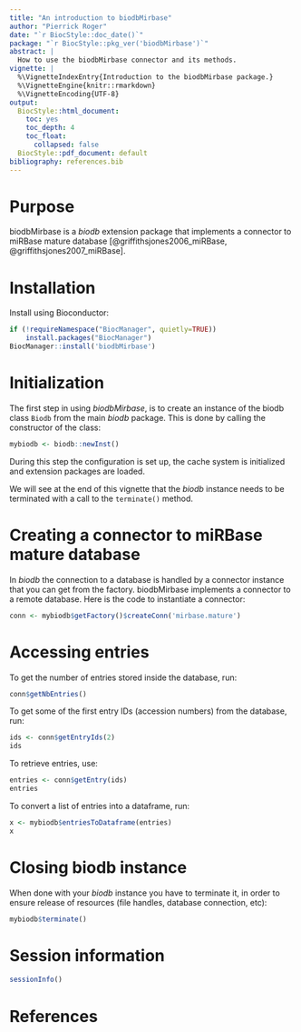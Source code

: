 ```yaml
---
title: "An introduction to biodbMirbase"
author: "Pierrick Roger"
date: "`r BiocStyle::doc_date()`"
package: "`r BiocStyle::pkg_ver('biodbMirbase')`"
abstract: |
  How to use the biodbMirbase connector and its methods.
vignette: |
  %\VignetteIndexEntry{Introduction to the biodbMirbase package.}
  %\VignetteEngine{knitr::rmarkdown}
  %\VignetteEncoding{UTF-8}
output:
  BiocStyle::html_document:
    toc: yes
    toc_depth: 4
    toc_float:
      collapsed: false
  BiocStyle::pdf_document: default
bibliography: references.bib
---
```


# Purpose

biodbMirbase is a *biodb* extension package that implements a connector to
miRBase mature database [@griffithsjones2006_miRBase,
@griffithsjones2007_miRBase].

# Installation

Install using Bioconductor:
```r
if (!requireNamespace("BiocManager", quietly=TRUE))
    install.packages("BiocManager")
BiocManager::install('biodbMirbase')
```

# Initialization

The first step in using *biodbMirbase*, is to create an instance of the biodb
class `Biodb` from the main *biodb* package. This is done by calling the
constructor of the class:
```r
mybiodb <- biodb::newInst()
```
During this step the configuration is set up, the cache system is initialized
and extension packages are loaded.

We will see at the end of this vignette that the *biodb* instance needs to be
terminated with a call to the `terminate()` method.

# Creating a connector to miRBase mature database

In *biodb* the connection to a database is handled by a connector instance that
you can get from the factory.
biodbMirbase implements a connector to a remote database.
Here is the code to instantiate a connector:
```r
conn <- mybiodb$getFactory()$createConn('mirbase.mature')
```

# Accessing entries

To get the number of entries stored inside the database, run:
```r
conn$getNbEntries()
```

To get some of the first entry IDs (accession numbers) from the database, run:
```r
ids <- conn$getEntryIds(2)
ids
```

To retrieve entries, use:
```r
entries <- conn$getEntry(ids)
entries
```

To convert a list of entries into a dataframe, run:
```r
x <- mybiodb$entriesToDataframe(entries)
x
```

# Closing biodb instance

When done with your *biodb* instance you have to terminate it, in order to
ensure release of resources (file handles, database connection, etc):
```r
mybiodb$terminate()
```

# Session information

```r
sessionInfo()
```

# References
